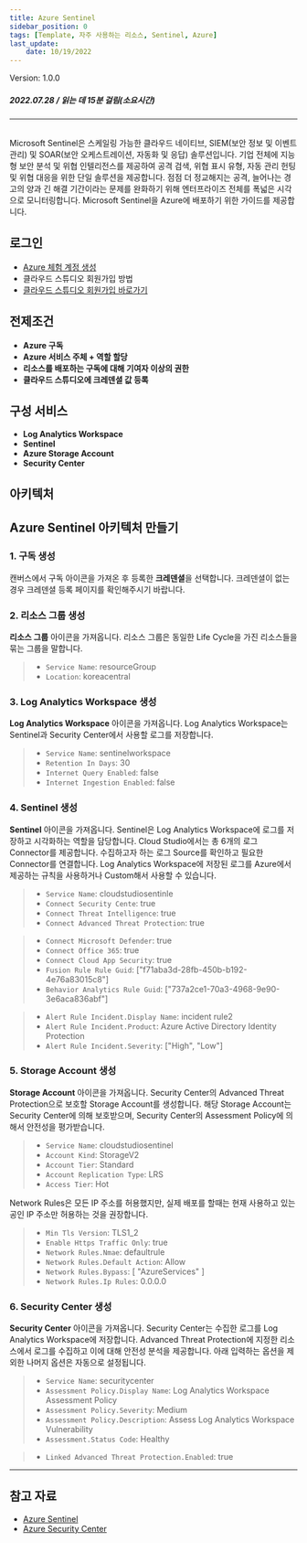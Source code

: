 ```yaml
---
title: Azure Sentinel
sidebar_position: 0
tags: [Template, 자주 사용하는 리소스, Sentinel, Azure]
last_update: 
    date: 10/19/2022
---
```



<span className="theme-doc-version-badge badge badge--secondary">
    Version: 1.0.0
</span>

##### 2022.07.28 / 읽는 데 15분 걸림(소요시간)

*****
<br/>
Microsoft Sentinel은 스케일링 가능한 클라우드 네이티브, SIEM(보안 정보 및 이벤트 관리) 및 SOAR(보안 오케스트레이션, 자동화 및 응답) 솔루션입니다. 
기업 전체에 지능형 보안 분석 및 위협 인텔리전스를 제공하여 공격 검색, 위협 표시 유형, 자동 관리 헌팅 및 위협 대응을 위한 단일 솔루션을 제공합니다.
점점 더 정교해지는 공격, 늘어나는 경고의 양과 긴 해결 기간이라는 문제를 완화하기 위해 엔터프라이즈 전체를 폭넓은 시각으로 모니터링합니다.
Microsoft Sentinel을 Azure에 배포하기 위한 가이드를 제공합니다.

## 로그인
- [Azure 체험 계정 생성](https://azure.microsoft.com/ko-kr/free/)
- <Link to="/docs/start/sign-up">클라우드 스튜디오 회원가입 방법</Link>
- [클라우드 스튜디오 회원가입 바로가기](https://cloudstudio.cloudraw.kr/signup)

## 전제조건
- **Azure 구독**
- **Azure 서비스 주체 + 역할 할당**
- **리소스를 배포하는 구독에 대해 기여자 이상의 권한**
- **클라우드 스튜디오에 크레덴셜 값 등록**

## 구성 서비스
- **Log Analytics Workspace**
- **Sentinel**
- **Azure Storage Account**
- **Security Center**

## 아키텍처
<caption caption="Azure Sentinel" src={azure10} />


## Azure Sentinel 아키텍처 만들기
### 1. 구독 생성
캔버스에서 구독 아이콘을 가져온 후 등록한 **크레덴셜**을 선택합니다.
크레덴셜이 없는 경우 크레덴셜 등록 페이지를 확인해주시기 바랍니다.
<caption caption="[그림.1] Azure Sentinel 1" src={azure1} />

### 2. 리소스 그룹 생성
**리소스 그룹** 아이콘을 가져옵니다.
리소스 그룹은 동일한 Life Cycle을 가진 리소스들을 묶는 그룹을 말합니다.

> - ```Service Name```: resourceGroup
> - ```Location```: koreacentral

<caption caption="[그림.2] Azure Sentinel 2" src={azure2} />

### 3. Log Analytics Workspace 생성 
**Log Analytics Workspace** 아이콘을 가져옵니다.
Log Analytics Workspace는 Sentinel과 Security Center에서 사용할 로그를 저장합니다.

> - ```Service Name```: sentinelworkspace
> - ```Retention In Days```: 30
> - ```Internet Query Enabled```: false
> - ```Internet Ingestion Enabled```: false

<caption caption="[그림.3] Azure Sentinel 3" src={azure3} />

### 4. Sentinel 생성 
**Sentinel** 아이콘을 가져옵니다.
Sentinel은 Log Analytics Workspace에 로그를 저장하고 시각화하는 역할을 담당합니다.
Cloud Studio에서는 총 6개의 로그 Connector를 제공합니다. 수집하고자 하는 로그 Source를 확인하고 필요한 Connector를 연결합니다.
Log Analytics Workspace에 저장된 로그를 Azure에서 제공하는 규칙을 사용하거나 Custom해서 사용할 수 있습니다.

> - ```Service Name```: cloudstudiosentinle
> - ```Connect Security Cente```: true
> - ```Connect Threat Intelligence```: true
> - ```Connect Advanced Threat Protection```: true

<caption caption="[그림.4] Azure Sentinel 4" src={azure4} />

> - ```Connect Microsoft Defender```: true
> - ```Connect Office 365```: true
> - ```Connect Cloud App Security```: true
> - ```Fusion Rule Rule Guid```: ["f71aba3d-28fb-450b-b192-4e76a83015c8"]
> - ```Behavior Analytics Rule Guid```: ["737a2ce1-70a3-4968-9e90-3e6aca836abf"]

<caption caption="[그림.5] Azure Sentinel 5" src={azure5} />

> - ```Alert Rule Incident.Display Name```: incident rule2
> - ```Alert Rule Incident.Product```: Azure Active Directory Identity Protection
> - ```Alert Rule Incident.Severity```: ["High", "Low"]

<caption caption="[그림.6] Azure Sentinel 6" src={azure6} />

### 5. Storage Account 생성 
**Storage Account** 아이콘을 가져옵니다.
Security Center의 Advanced Threat Protection으로 보호할 Storage Account를 생성합니다.
해당 Storage Account는 Security Center에 의해 보호받으며, Security Center의 Assessment Policy에 의해서 안전성을 평가받습니다. 

> - ```Service Name```: cloudstudiosentinel
> - ```Account Kind```: StorageV2
> - ```Account Tier```: Standard
> - ```Account Replication Type```: LRS
> - ```Access Tier```: Hot 

<caption caption="[그림.7] Azure Sentinel 7" src={azure7} />

Network Rules은 모든 IP 주소를 허용했지만, 실제 배포를 할때는 현재 사용하고 있는 공인 IP 주소만 허용하는 것을 권장합니다.

> - ```Min Tls Version```: TLS1_2
> - ```Enable Https Traffic Only```: true
> - ```Network Rules.Nmae```: defaultrule
> - ```Network Rules.Default Action```: Allow
> - ```Network Rules.Bypass```: [ "AzureServices" ]
> - ```Network Rules.Ip Rules```: 0.0.0.0

<caption caption="[그림.8] Azure Sentinel 8" src={azure8} />

### 6. Security Center 생성
**Security Center** 아이콘을 가져옵니다.
Security Center는 수집한 로그를 Log Analytics Workspace에 저장합니다.
Advanced Threat Protection에 지정한 리소스에서 로그를 수집하고 이에 대해 안전성 분석을 제공합니다.
아래 입력하는 옵션을 제외한 나머지 옵션은 자동으로 설정됩니다.

> - ```Service Name```: securitycenter
> - ```Assessment Policy.Display Name```: Log Analytics Workspace Assessment Policy
> - ```Assessment Policy.Severity```: Medium
> - ```Assessment Policy.Description```: Assess Log Analytics Workspace Vulnerability
> - ```Assessment.Status Code```: Healthy

<caption caption="[그림.9] Azure Sentinel 9" src={azure9} />

> - ```Linked Advanced Threat Protection.Enabled```: true

<caption caption="[그림.10] Azure Sentinel 10" src={azure10} />

*****
## 참고 자료
- [Azure Sentinel](https://docs.microsoft.com/ko-kr/azure/sentinel/)
- [Azure Security Center](https://docs.microsoft.com/ko-kr/azure/defender-for-cloud/)